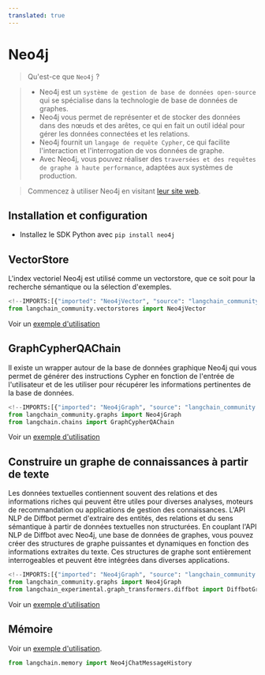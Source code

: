 ```yaml
---
translated: true
---
```


# Neo4j

>Qu'est-ce que `Neo4j` ?

>- Neo4j est un `système de gestion de base de données open-source` qui se spécialise dans la technologie de base de données de graphes.
>- Neo4j vous permet de représenter et de stocker des données dans des nœuds et des arêtes, ce qui en fait un outil idéal pour gérer les données connectées et les relations.
>- Neo4j fournit un `langage de requête Cypher`, ce qui facilite l'interaction et l'interrogation de vos données de graphe.
>- Avec Neo4j, vous pouvez réaliser des `traversées et des requêtes de graphe à haute performance`, adaptées aux systèmes de production.

>Commencez à utiliser Neo4j en visitant [leur site web](https://neo4j.com/).

## Installation et configuration

- Installez le SDK Python avec `pip install neo4j`

## VectorStore

L'index vectoriel Neo4j est utilisé comme un vectorstore,
que ce soit pour la recherche sémantique ou la sélection d'exemples.

```python
<!--IMPORTS:[{"imported": "Neo4jVector", "source": "langchain_community.vectorstores", "docs": "https://api.python.langchain.com/en/latest/vectorstores/langchain_community.vectorstores.neo4j_vector.Neo4jVector.html", "title": "Neo4j"}]-->
from langchain_community.vectorstores import Neo4jVector
```

Voir un [exemple d'utilisation](/docs/integrations/vectorstores/neo4jvector)

## GraphCypherQAChain

Il existe un wrapper autour de la base de données graphique Neo4j qui vous permet de générer des instructions Cypher en fonction de l'entrée de l'utilisateur
et de les utiliser pour récupérer les informations pertinentes de la base de données.

```python
<!--IMPORTS:[{"imported": "Neo4jGraph", "source": "langchain_community.graphs", "docs": "https://api.python.langchain.com/en/latest/graphs/langchain_community.graphs.neo4j_graph.Neo4jGraph.html", "title": "Neo4j"}, {"imported": "GraphCypherQAChain", "source": "langchain.chains", "docs": "https://api.python.langchain.com/en/latest/chains/langchain.chains.graph_qa.cypher.GraphCypherQAChain.html", "title": "Neo4j"}]-->
from langchain_community.graphs import Neo4jGraph
from langchain.chains import GraphCypherQAChain
```

Voir un [exemple d'utilisation](/docs/integrations/graphs/neo4j_cypher)

## Construire un graphe de connaissances à partir de texte

Les données textuelles contiennent souvent des relations et des informations riches qui peuvent être utiles pour diverses analyses, moteurs de recommandation ou applications de gestion des connaissances.
L'API NLP de Diffbot permet d'extraire des entités, des relations et du sens sémantique à partir de données textuelles non structurées.
En couplant l'API NLP de Diffbot avec Neo4j, une base de données de graphes, vous pouvez créer des structures de graphe puissantes et dynamiques en fonction des informations extraites du texte.
Ces structures de graphe sont entièrement interrogeables et peuvent être intégrées dans diverses applications.

```python
<!--IMPORTS:[{"imported": "Neo4jGraph", "source": "langchain_community.graphs", "docs": "https://api.python.langchain.com/en/latest/graphs/langchain_community.graphs.neo4j_graph.Neo4jGraph.html", "title": "Neo4j"}, {"imported": "DiffbotGraphTransformer", "source": "langchain_experimental.graph_transformers.diffbot", "docs": "https://api.python.langchain.com/en/latest/graph_transformers/langchain_experimental.graph_transformers.diffbot.DiffbotGraphTransformer.html", "title": "Neo4j"}]-->
from langchain_community.graphs import Neo4jGraph
from langchain_experimental.graph_transformers.diffbot import DiffbotGraphTransformer
```

Voir un [exemple d'utilisation](/docs/integrations/graphs/diffbot)

## Mémoire

Voir un [exemple d'utilisation](/docs/integrations/memory/neo4j_chat_message_history).

```python
from langchain.memory import Neo4jChatMessageHistory
```
